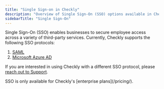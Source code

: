 ```yaml
---
title: "Single Sign-on in Checkly"
description: "Overview of Single Sign-On (SSO) options available in Checkly for enterprise security"
sidebarTitle: "Single Sign-On"
---
```


Single Sign-On (SSO) enables businesses to secure employee access across a variety of third-party services. Currently, Checkly supports the following SSO protocols:

1. [SAML](/introduction/platform/admin/saml)
2. [Microsoft Azure AD](/introduction/platform/admin/microsoft-azure-ad)

If you are interested in using Checkly with a different SSO protocol, please [reach out to Support](mailto:support@checklyhq.com).

<Note>
SSO is only available for Checkly's [enterprise plans](/pricing/).
</Note>